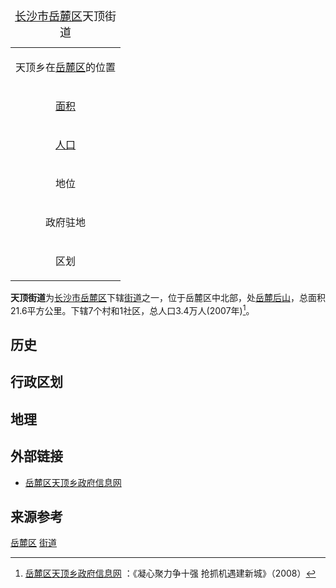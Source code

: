 {| border="1" cellpadding="2" cellspacing="0" align="right"
|+ <font size="+1">[[长沙市|长沙市]][[岳麓区|岳麓区]]天顶街道</font>
|-----
|align=center colspan=2|天顶乡在[[岳麓区|岳麓区]]的位置<br>
{{Image label begin|image=Divisions_of_Yuelu_district,_Changsha.png|width={{{width|200}}}|float={{{float|none}}}}} 
{{Image label|x=0.400|y=0.205|scale={{{width|350}}}|text=<font size="2">天顶乡</font>}} 
{{Image label|x=0.430|y=0.155|scale={{{width|350}}}|text=[[File:Red_pog.svg|6px]]}} 
{{Image label end}}
|-----
| [[面积|面积]]|| <font size="2">21.6[[平方公里|公里<sup>2</sup>]]
|-----
| [[人口|人口]] || <font size="2">3.4万人(2007年)
|-----
| 地位 || 岳麓区[[街道_(行政区划)|街道]]
|-----
| 政府驻地 ||航天社区
|-----
| 区划 || 7个村、1社区
|}

'''天顶街道'''为[[长沙市|长沙市]][[岳麓区|岳麓区]]下辖[[街道_(行政区划)|街道]]之一，位于岳麓区中北部，处[[岳麓山|岳麓后山]]，总面积21.6平方公里。下辖7个村和1社区，总人口3.4万人(2007年)<ref>[http://tdx.yuelu.gov.cn/tabid/1948/Default.aspx 岳麓区天顶乡政府信息网] {{Wayback|url=http://tdx.yuelu.gov.cn/tabid/1948/Default.aspx |date=20090330200332 }}：《凝心聚力争十强 抢抓机遇建新城》（2008）</ref>。

==历史==

==行政区划==

==地理==

==外部链接==
* [https://web.archive.org/web/20080930163652/http://mxh.yuelu.gov.cn/ 岳麓区天顶乡政府信息网]

==来源参考==
{{Reflist}}

{{湖南省长沙市岳麓区行政区划}}
{{湖南行政区划小作品}}
[[Category:长沙街道_(行政区划)|岳麓区]]
[[Category:岳麓区行政区划|街道]]
